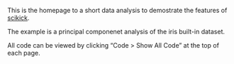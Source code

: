 This is the homepage to a short data analysis to demostrate the features of
[scikick](https://github.com/matthewcarlucci/scikick).

The example is a principal componenet analysis of the iris built-in dataset.

All code can be viewed by clicking "Code > Show All Code" at the top of each page.



